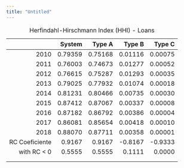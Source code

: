 ```yaml
---
title: "Untitled"
---
```


|                |  System |  Type A |  Type B |  Type C |
|---------------:|--------:|--------:|--------:|--------:|
|           2010 | 0.79359 | 0.75168 | 0.01116 | 0.00075 |
|           2011 | 0.76003 | 0.74673 | 0.01277 | 0.00052 |
|           2012 | 0.76615 | 0.75287 | 0.01293 | 0.00035 |
|           2013 | 0.79025 | 0.77932 | 0.01074 | 0.00018 |
|           2014 | 0.81231 | 0.80466 | 0.00735 | 0.00030 |
|           2015 | 0.87412 | 0.87067 | 0.00337 | 0.00008 |
|           2016 | 0.87182 | 0.86792 | 0.00386 | 0.00004 |
|           2017 | 0.86081 | 0.85654 | 0.00418 | 0.00010 |
|           2018 | 0.88070 | 0.87711 | 0.00358 | 0.00001 |
| RC Coeficiente |  0.9167 |  0.9167 | -0.8167 | -0.9333 |
|   with RC \< 0 |  0.5555 |  0.5555 |  0.1111 |  0.0000 |
|                |         |         |         |         |
|                |         |         |         |         |

: Herfindahl-Hirschmann Index (HHI) - Loans
